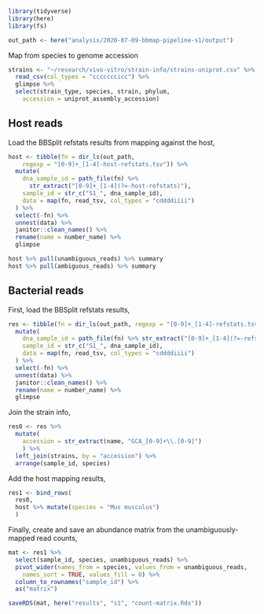 
```r
library(tidyverse)
library(here)
library(fs)

out_path <- here("analysis/2020-07-09-bbmap-pipeline-s1/output")
```

Map from species to genome accession
```r
strains <- "~/research/vivo-vitro/strain-info/strains-uniprot.csv" %>%
  read_csv(col_types = "cccccccicc") %>%
  glimpse %>%
  select(strain_type, species, strain, phylum,
    accession = uniprot_assembly_accession)
```

## Host reads

Load the BBSplit refstats results from mapping against the host,
```r
host <- tibble(fn = dir_ls(out_path, 
    regexp = "[0-9]+_[1-4]-host-refstats.tsv")) %>%
  mutate(
    dna_sample_id = path_file(fn) %>% 
      str_extract("[0-9]+_[1-4](?=-host-refstats)"),
    sample_id = str_c("S1_", dna_sample_id),
    data = map(fn, read_tsv, col_types = "cddddiiii")
  ) %>%
  select(-fn) %>%
  unnest(data) %>%
  janitor::clean_names() %>%
  rename(name = number_name) %>%
  glimpse
```

```r
host %>% pull(unambiguous_reads) %>% summary
host %>% pull(ambiguous_reads) %>% summary
```

## Bacterial reads

First, load the BBSplit refstats results,
```r
res <- tibble(fn = dir_ls(out_path, regexp = "[0-9]+_[1-4]-refstats.tsv")) %>%
  mutate(
    dna_sample_id = path_file(fn) %>% str_extract("[0-9]+_[1-4](?=-refstats)"),
    sample_id = str_c("S1_", dna_sample_id),
    data = map(fn, read_tsv, col_types = "cddddiiii")
  ) %>%
  select(-fn) %>%
  unnest(data) %>%
  janitor::clean_names() %>%
  rename(name = number_name) %>%
  glimpse
```
Join the strain info,
```r
res0 <- res %>%
  mutate(
    accession = str_extract(name, "GCA_[0-9]+\\.[0-9]")
    ) %>%
  left_join(strains, by = "accession") %>%
  arrange(sample_id, species)
```
Add the host mapping results,
```r
res1 <- bind_rows(
  res0, 
  host %>% mutate(species = "Mus musculus")
  )
```
Finally, create and save an abundance matrix from the unambiguously-mapped read
counts,
```r
mat <- res1 %>%
  select(sample_id, species, unambiguous_reads) %>%
  pivot_wider(names_from = species, values_from = unambiguous_reads,
    names_sort = TRUE, values_fill = 0) %>%
  column_to_rownames("sample_id") %>%
  as("matrix")
```

```r
saveRDS(mat, here("results", "s1", "count-matrix.Rds"))
```


